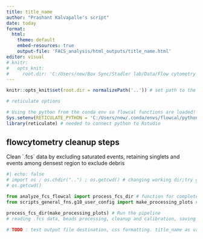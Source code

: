```yaml
---
title: title_name
author: "Prashant Kalvapalle's script"
date: today
format: 
  html:
    theme: default
    embed-resources: true
    output-file: 'FACS_analysis/html_outputs/title_name.html'
editor: visual
# knitr:
#   opts_knit: 
#     root.dir: 'C:/Users/new/Box Sync/Stadler lab/Data/Flow cytometry (FACS)'
---
```


<!--# TODO : make title a variable from R, set flatly theme with table of content ; figure out how to call the render with an output name set -->

```r
knitr::opts_knit$set(root.dir = normalizePath('..')) # set path to the project head

# reticulate options

# Using the python from the conda env so flowcal functions are loaded!
Sys.setenv(RETICULATE_PYTHON = 'C:/Users/new/.conda/envs/flowcal/python.exe')
library(reticulate) # needed to connect python to Rstudio 
```

## flowcytometry cleanup steps

Clean \`.fcs\` data by excluding saturated events, retaining singlets and events among densest region to exclude debris

```python
#| echo: false
# import os ; os.chdir("..") ; os.getcwd() # changing working dir;try global defaults
# os.getcwd()

from analyze_fcs_flowcal import process_fcs_dir # function for complete processing
from scripts_general_fns.g10_user_config import make_processing_plots # Import plotting key

process_fcs_dir(make_processing_plots) # Run the pipeline
# reading .fcs data, beads processing, cleanup and calibration, saving summary statistics and cleaned files

# TODO : test output file destination, css formatting. title_name as var
```

